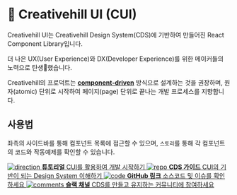 
<Meta title="Introduction" />

<style>
  {`
    .subheading {
      --mediumdark: '#999999';
      font-weight: 900;
      font-size: 13px;
      color: #999;
      letter-spacing: 6px;
      line-height: 24px;
      text-transform: uppercase;
      margin-bottom: 12px;
      margin-top: 40px;
    }

    .link-list {
      display: grid;
      grid-template-columns: 1fr;
      grid-template-rows: 1fr 1fr;
      row-gap: 10px;
    }

    @media (min-width: 620px) {
      .link-list {
        row-gap: 20px;
        column-gap: 20px;
        grid-template-columns: 1fr 1fr;
      }
    }

    @media all and (-ms-high-contrast:none) {
    .link-list {
        display: -ms-grid;
        -ms-grid-columns: 1fr 1fr;
        -ms-grid-rows: 1fr 1fr;
      }
    }

    .link-item {
      display: block;
      padding: 20px 30px 20px 15px;
      border: 1px solid #00000010;
      border-radius: 5px;
      transition: background 150ms ease-out, border 150ms ease-out, transform 150ms ease-out;
      color: #333333;
      display: flex;
      align-items: flex-start;
    }

    .link-item:hover {
      border-color: #1EA7FD50;
      transform: translate3d(0, -3px, 0);
      box-shadow: rgba(0, 0, 0, 0.08) 0 3px 10px 0;
    }

    .link-item:active {
      border-color: #1EA7FD;
      transform: translate3d(0, 0, 0);
    }

    .link-item strong {
      font-weight: 700;
      display: block;
      margin-bottom: 2px;
    }

    .link-item img {
      height: 40px;
      width: 40px;
      margin-right: 15px;
      flex: none;
    }
  `}
</style>

# 🎨 Creativehill UI (CUI)

Creativehill UI는 Creativehill Design System(CDS)에 기반하여 만들어진 React Component Library입니다.

더 나은 UX(User Experience)와 DX(Developer Experience)를 위한 메이커들의 노력으로 탄생🐣했습니다.

Creativehill의 프로덕트는 [**component-driven**](https://componentdriven.org) 방식으로 설계하는 것을 권장하며, 원자(atomic) 단위로 시작하여 페이지(page) 단위로 끝나는 개발 프로세스를 지향합니다.

## 사용법

좌측의 사이드바를 통해 컴포넌트 목록에 접근할 수 있으며, `스토리`를 통해 각 컴포넌트의 코드와 작동예제를 확인할 수 있습니다.

<div className="link-list">
  <a className="link-item" href="https://storybook.js.org/tutorials/" target="_blank">
    <img src={Direction} alt="direction" />
    <span>
      <strong>튜토리얼</strong>
      CUI를 활용하여 개발 시작하기
    </span>
  </a>
  <a className="link-item" href="https://storybook.js.org/docs" target="_blank">
    <img src={Repo} alt="repo" />
    <span>
      <strong>CDS 가이드</strong>
      CUI의 기반이 되는 Design System 이해하기
    </span>
  </a>
  <a className="link-item" href="https://github.com/Creativehill-Labs/creativehill-ui" target="_blank">
    <img src={Code} alt="code" />
    <span>
      <strong>GitHub 링크</strong>
      소스코드 및 이슈를 확인하세요
    </span>
  </a>
  <a className="link-item" href="https://creativehillnew.slack.com/archives/C03J6EXEZ2L" target="_blank">
    <img src={Comments} alt="comments" />
    <span>
      <strong>슬랙 채널</strong>
      CDS를 만들고 유지하는 커뮤니티에 참여하세요
    </span>
  </a>
</div>
